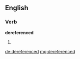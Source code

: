==English==

===Verb===
'''dereferenced'''

# {{past of|dereference}}

[[de:dereferenced]]
[[mg:dereferenced]]